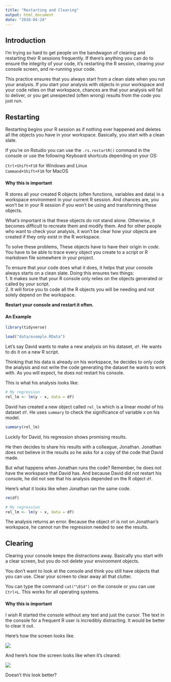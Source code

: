 ```yaml
---
title: "Restarting and Clearing"
output: html_document
date: "2018-04-24"
---
```


## Introduction

I'm trying so hard to get people on the bandwagon of clearing and restarting their R sessions frequently. If there's anything you can do to ensure the integrity of your code, it's restarting the R session, clearing your console screen, and re-running your code.  

This practice ensures that you always start from a clean slate when you run your analysis. If you start your analysis with objects in your workspace and your code relies on that workspace, chances are that your analysis will fail to deliver, or you get unexpected (often wrong) results from the code you just run.  

## Restarting

Restarting begins your R session as if nothing ever happened and deletes all the objects you have in your workspace. Basically, you start with a clean slate.    

If you're on Rstudio you can use the `.rs.restartR()` command in the console or use the following Keyboard shortcuts depending on your OS:  

`Ctrl+Shift+F10` for Windows and Linux  
`Command+Shift+F10` for MacOS

#### Why this is important

R stores all your created R objects (often functions, variables and data) in a workspace environment in your current R session. And chances are, you won't be in your R session if you won't be using and transforming these objects.  

What's important is that these objects do not stand alone. Otherwise, it becomes difficult to recreate them and modify them. And for other people who want to check your analysis, it won't be clear how your objects are created if they only exist in the R workspace. 

To solve these problems, These objects have to have their origin in *code*. You have to be able to trace every object you create to a script or R markdown file somewhere in your project.  

To ensure that your code does what it does, it helps that your console always starts on a clean slate. Doing this ensures two things:  
1. It makes sure that your R console only relies on the objects generated or called by your script.  
2. It will force you to code all the R objects you will be needing and not solely depend on the workspace.

**Restart your console and restart it often.** 

#### An Example

```r
library(tidyverse)

load("data/example.RData")
```

Let's say David wants to make a new analysis on his dataset, `df`. He wants to do it on a new R script.  

Thinking that his data is already on his workspace, he decides to only code the analysis and not write the code generating the dataset he wants to work with. As you will expect, he does not restart his console.  

This is what his analysis looks like:  
```r
# My regression
rel_lm <- lm(y ~ x, data = df)
```

David has created a new object called `rel_lm` which is a linear model of his dataset `df`. He uses `summary` to check the significance of variable x on his model.  

```r
summary(rel_lm)
```

Luckily for David, his regression shows promising results.  

He then decides to share his results with a colleague, Jonathan. Jonathan does not believe in the results so he asks for a copy of the code that David made.  

But what happens when Jonathan runs the code? Remember, he does not have the workspace that David has. And because David did not restart his console, he did not see that his analysis depended on the R object `df`. 

Here's what it looks like when Jonathan ran the same code. 

```r
rm(df)
```

```r
# My regression
rel_lm <- lm(y ~ x, data = df)
```
The analysis returns an error. Because the object `df` is not on Jonathan's workspace, he cannot run the regression needed to see the results. 

## Clearing

Clearing your console keeps the distractions away. Basically you start with a clear screen, but you do not delete your environment objects. 

You don't want to look at the console and think you still have objects that you can use. Clear your screen to clear away all that clutter. 

You can type the command `cat("\014")` on the console or you can use `Ctrl+L`. This works for all operating systems.  

#### Why this is important

I wish R started the console without any text and just the cursor. The text in the console for a frequent R user is incredibly distracting. It would be better to clear it out.  

Here's how the screen looks like.  

![](/post/restart_and_clear_files/console.PNG) 

And here's how the screen looks like when it's cleared:  

![](/post/restart_and_clear_files/console2.PNG)  

Doesn't this look better?  